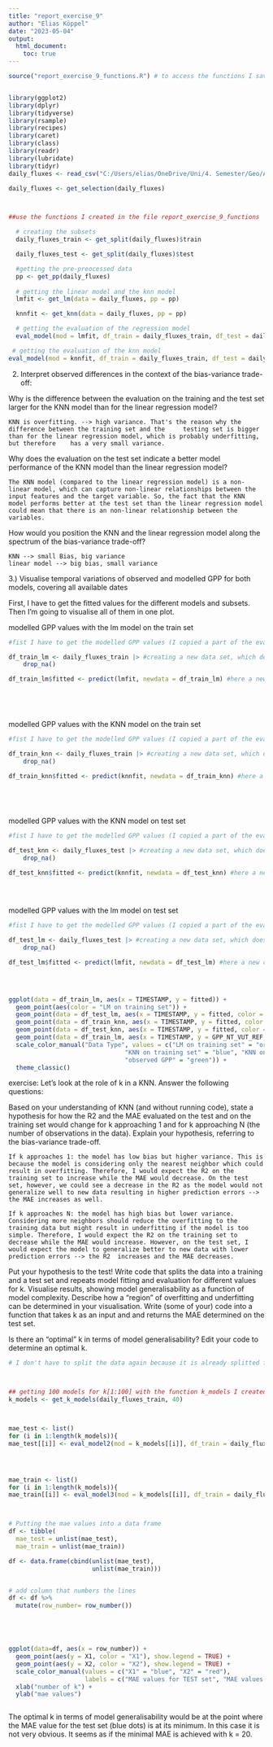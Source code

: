 ```yaml
---
title: "report_exercise_9"
author: "Elias Köppel"
date: "2023-05-04"
output:
  html_document:
    toc: true
---
```


```r
source("report_exercise_9_functions.R") # to access the functions I saved in a separate file called "report_exercise_9_functions"


library(ggplot2)
library(dplyr)
library(tidyverse)
library(rsample)
library(recipes)
library(caret)
library(class)
library(readr)
library(lubridate)
library(tidyr)
daily_fluxes <- read_csv("C:/Users/elias/OneDrive/Uni/4. Semester/Geo/AGDS I/agds_report_eliaskoeppel/data/FLX_CH-Dav_FLUXNET2015_FULLSET_DD_1997-2014_1-3.csv") 

daily_fluxes <- get_selection(daily_fluxes)



##use the functions I created in the file report_exercise_9_functions

  # creating the subsets
  daily_fluxes_train <- get_split(daily_fluxes)$train

  daily_fluxes_test <- get_split(daily_fluxes)$test

  #getting the pre-preocessed data
  pp <- get_pp(daily_fluxes)
  
  # getting the linear model and the knn model
  lmfit <- get_lm(data = daily_fluxes, pp = pp)

  knnfit <- get_knn(data = daily_fluxes, pp = pp)
```

```r
  # getting the evaluation of the regression model 
  eval_model(mod = lmfit, df_train = daily_fluxes_train, df_test = daily_fluxes_test)


```

```r
 # getting the evaluation of the knn model 
eval_model(mod = knnfit, df_train = daily_fluxes_train, df_test = daily_fluxes_test)
```

2) Interpret observed differences in the context of the bias-variance trade-off:

Why is the difference between the evaluation on the training and the test set larger for the KNN model than for the linear regression model?

    KNN is overfitting. --> high variance. That's the reason why the difference between the training set and the     testing set is bigger than for the linear regression model, which is probably underfitting, but therefore    has a very small variance. 

Why does the evaluation on the test set indicate a better model performance of the KNN model than the linear regression model?
  
    The KNN model (compared to the linear regression model) is a non-linear model, which can capture non-linear relationships between the input features and the target variable. So, the fact that the KNN model performs better at the test set than the linear regression model could mean that there is an non-linear relationship between the variables. 


How would you position the KNN and the linear regression model along the spectrum of the bias-variance trade-off?


    KNN --> small Bias, big variance
    linear model --> big bias, small variance
    
    
3.) Visualise temporal variations of observed and modelled GPP for both models, covering all available dates   
    
    
First, I have to get the fitted values for the different models and subsets. Then I'm going to visualise all of them in one plot. 

modelled GPP values with the lm model on the train set
```r

#fist I have to get the modelled GPP values (I copied a part of the eval_model function)

df_train_lm <- daily_fluxes_train |> #creating a new data set, which does not contain the NA values
    drop_na()

df_train_lm$fitted <- predict(lmfit, newdata = df_train_lm) #here a new column for the fitted value is created 
  


  
```
  
  
  
modelled GPP values with the KNN model on the train set
```r

#fist I have to get the modelled GPP values (I copied a part of the eval_model function)

df_train_knn <- daily_fluxes_train |> #creating a new data set, which does not contain the NA values
    drop_na()

df_train_knn$fitted <- predict(knnfit, newdata = df_train_knn) #here a new column for the fitted value is created 
  


  
```

modelled GPP values with the KNN model on test set
```r

#fist I have to get the modelled GPP values (I copied a part of the eval_model function)

df_test_knn <- daily_fluxes_test |> #creating a new data set, which does not contain the NA values
    drop_na()

df_test_knn$fitted <- predict(knnfit, newdata = df_test_knn) #here a new column for the fitted value is created 
  

  
```

modelled GPP values with the lm model on test set
```r

#fist I have to get the modelled GPP values (I copied a part of the eval_model function)

df_test_lm <- daily_fluxes_test |> #creating a new data set, which does not contain the NA values
    drop_na()

df_test_lm$fitted <- predict(lmfit, newdata = df_test_lm) #here a new column for the fitted value is created 
  

  
```


```r
ggplot(data = df_train_lm, aes(x = TIMESTAMP, y = fitted)) +
  geom_point(aes(color = "LM on training set")) +
  geom_point(data = df_test_lm, aes(x = TIMESTAMP, y = fitted, color = "LM on test set")) +
  geom_point(data = df_train_knn, aes(x = TIMESTAMP, y = fitted, color = "KNN on training set")) +
  geom_point(data = df_test_knn, aes(x = TIMESTAMP, y = fitted, color = "KNN on test set")) +
  geom_point(data = df_train_lm, aes(x = TIMESTAMP, y = GPP_NT_VUT_REF, color = "observed GPP")) +
  scale_color_manual("Data Type", values = c("LM on training set" = "orange", "LM on test set" = "red", 
                                "KNN on training set" = "blue", "KNN on test set" = "black", 
                                "observed GPP" = "green")) +
  theme_classic()
```


  
  
exercise: Let’s look at the role of k in a KNN. Answer the following questions:

Based on your understanding of KNN (and without running code), state a hypothesis for how the R2
and the MAE evaluated on the test and on the training set would change for k approaching 1 and for k approaching N (the number of observations in the data). Explain your hypothesis, referring to the bias-variance trade-off.
      
    If k approaches 1: the model has low bias but higher variance. This is because the model is considering only the nearest neighbor which could result in overfitting. Therefore, I would expect the R2 on the training set to increase while the MAE would decrease. On the test set, however, we could see a decrease in the R2 as the model would not generalize well to new data resulting in higher prediction errors -->  the MAE increases as well.

    If k approaches N: the model has high bias but lower variance. Considering more neighbors should reduce the overfitting to the training data but might result in underfitting if the model is too simple. Therefore, I would expect the R2 on the training set to decrease while the MAE would increase. However, on the test set, I would expect the model to generalize better to new data with lower prediction errors --> the R2  increases and the MAE decreases.


Put your hypothesis to the test! Write code that splits the data into a training and a test set and repeats model fitting and evaluation for different values for k. Visualise results, showing model generalisability as a function of model complexity. Describe how a “region” of overfitting and underfitting can be determined in your visualisation. Write (some of your) code into a function that takes k as an input and and returns the MAE determined on the test set.


Is there an “optimal” k in terms of model generalisability? Edit your code to determine an optimal k.
    
    
  
```r

# I don't have to split the data again because it is already splitted from the first part of the exxercise. 



## getting 100 models for k[1:100] with the function k_models I created
k_models <- get_k_models(daily_fluxes_train, 40) 



mae_test <- list()
for (i in 1:length(k_models)){
mae_test[[i]] <- eval_model2(mod = k_models[[i]], df_train = daily_fluxes_train, df_test = daily_fluxes_test)} 




mae_train <- list()
for (i in 1:length(k_models)){
mae_train[[i]] <- eval_model3(mod = k_models[[i]], df_train = daily_fluxes_train, df_test = daily_fluxes_test)} 



# Putting the mae values into a data frame
df <- tibble(
  mae_test = unlist(mae_test),
  mae_train = unlist(mae_train))

df <- data.frame(cbind(unlist(mae_test), 
                       unlist(mae_train)))


# add column that numbers the lines
df <- df %>% 
  mutate(row_number= row_number())





ggplot(data=df, aes(x = row_number)) +
  geom_point(aes(y = X1, color = "X1"), show.legend = TRUE) + 
  geom_point(aes(y = X2, color = "X2"), show.legend = TRUE) + 
  scale_color_manual(values = c("X1" = "blue", "X2" = "red"), 
                     labels = c("MAE values for TEST set", "MAE values for TRAIN set")) +
  xlab("number of k") +
  ylab("mae values")



```
The optimal k in terms of model generalisability would be at the point where the MAE value for the test set (blue dots) is at its minimum. In this case it is not very obvious. It seems as if the minimal MAE is achieved with k = 20. 




